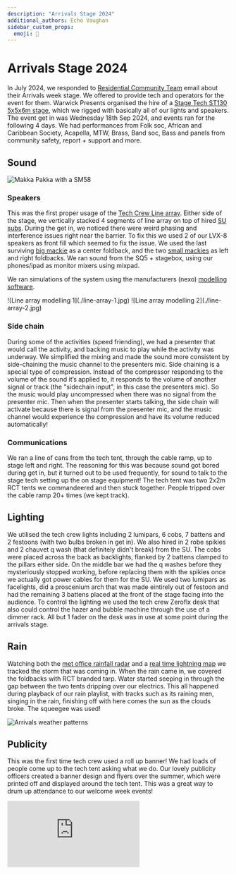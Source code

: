 ```yaml
---
description: "Arrivals Stage 2024"
additional_authors: Echo Vaughan
sidebar_custom_props:
  emoji: 🌟
---
```


# Arrivals Stage 2024

In July 2024, we responded to [Residential Community Team](https://warwick.ac.uk/services/rescommunity/rct/) email about their Arrivals week stage. We offered to provide tech and operators for the event for them. Warwick Presents organised the hire of a [Stage Tech ST130 5x5x6m stage](https://www.stagetecheventhire.co.uk/small-trailer-stage.html), which we rigged with basically all of our lights and speakers. The event get in was Wednesday 18th Sep 2024, and events ran for the following 4 days. We had performances from Folk soc, African and Caribbean Society, Acapella, MTW, Brass, Band soc, Bass and panels from community safety, report + support and more.

## Sound

![Makka Pakka with a SM58](./arrivals-makka-pakka.jpg)

### Speakers

This was the first proper usage of the [Tech Crew Line array](https://www.nexo-sa.com/products/geo-s1210/). Either side of the stage, we vertically stacked 4 segments of line array on top of hired [SU  subs](https://emacoustics.co.uk/docs/products/s-215/). 
During the get in, we noticed there were weird phasing and interference issues right near the barrier. To fix this we used 2 of our LVX-8 speakers as front fill which seemed to fix the issue.
We used the last surviving [big mackie](https://mackie.com/en/products/loudspeakers/srm-portable/SRM450.html) as a center foldback, and the two [small mackies](https://mackie.com/en/products/loudspeakers/srm-portable/SRM350.html) as left and right foldbacks.
We ran sound from the SQ5 + stagebox, using our phones/ipad as monitor mixers using mixpad.

We ran simulations of the system using the manufacturers (nexo) [modelling software](https://www.nexo-sa.com/systems/software/).

<div class="img-gallery">
![Line array modelling 1](./line-array-1.jpg)
![Line array modelling 2](./line-array-2.jpg)
</div>

### Side chain

During some of the activities (speed friending), we had a presenter that would call the activity, and backing music to play while the activity was underway.
We simplified the mixing and made the sound more consistent by side-chaining the music channel to the presenters mic. 
Side chaining is a special type of compression. Instead of the compressor responding to the volume of the sound it’s applied to, it responds to the volume of another signal or track (the "sidechain input", in this case the presenters mic).
So the music would play uncompressed when there was no signal from the presenter mic. Then when the presenter starts talking, the side chain will activate because there is signal from the presenter mic, and the music channel would experience the compression and have its volume reduced automatically!

### Communications

We ran a line of cans from the tech tent, through the cable ramp, up to stage left and right.
The reasoning for this was because sound got bored during get in, but it turned out to be used frequently, for sound to talk to the stage tech setting up the on stage equipment! The tech tent was two 2x2m RCT tents we commandeered and then stuck together. People tripped over the cable ramp 20+ times (we kept track).

## Lighting

We utilised the tech crew lights including 2 lumipars, 6 cobs, 7 battens and 2 festoons (with two bulbs broken in get in). We also hired in 2 robe spikies and 2 chauvet q wash (that definitely didn't break) from the SU. 
The cobs were placed across the back as backlights, flanked by 2 battens clamped to the pillars either side. 
On the middle bar we had the q washes before they mysteriously stopped working, before replacing them with the spikies once we actually got power cables for them for the SU. 
We used two lumipars as facelights, did a proscenium arch that was made eintirely out of festoon and had the remaining 3 battens placed at the front of the stage facing into the audience. 
To control the lighting we used the tech crew Zeroflx desk that also could control the hazer and bubble machine through the use of a dimmer rack. All but 1 fader on the desk was in use at some point during the arrivals stage.

## Rain

Watching both the [met office rainfall radar](https://www.metoffice.gov.uk/weather/maps-and-charts/rainfall-radar-forecast-map#?search=Coventry%20(West%20Midlands%20Conurbation)&slatlong=52.40648031234741%2C-1.5181946754455566&sgeohash=gcqfjkq3z&model=ukmo-ukv&layer=rainfall-rate&bbox=[[51.58901622923168,-4.155578613281251],[53.207677555890015,1.1178588867187502]]) and a [real time lightning map](https://www.lightningmaps.org/?lang=en#m=oss;t=3;s=0;o=0;b=;ts=0;) we tracked the storm that was coming in. When the rain came in, we covered the foldbacks with RCT branded tarp. Water started seeping in through the gap between the two tents dripping over our electrics. This all happened during playback of our rain playlist, with tracks such as its raining men, singing in the rain, finishing off with here comes the sun as the clouds broke. The squeegee was used!

![Arrivals weather patterns](./arrivals-weather.jpg)

## Publicity

This was the first time tech crew used a roll up banner! We had loads of people come up to the tech tent asking what we do. Our lovely publicity officers created a banner design and flyers over the summer, which were printed off and displayed around the tech tent. This was a great way to drum up attendance to our welcome week events!

<div class="video-full">
<iframe 
  src="https://www.youtube.com/embed/yg9dulfQpjw?si=hPr4i0ljPjCWlblW" 
  title="YouTube video player" 
  frameborder="0" 
  allow="accelerometer; autoplay; clipboard-write; encrypted-media; gyroscope; picture-in-picture; web-share" 
  referrerpolicy="strict-origin-when-cross-origin" 
  allowfullscreen
></iframe>
</div>